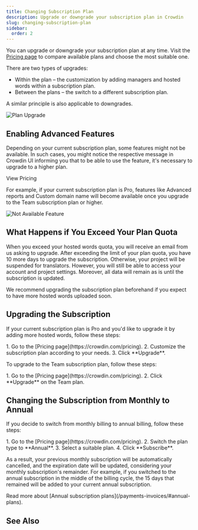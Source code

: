 ```yaml
---
title: Changing Subscription Plan
description: Upgrade or downgrade your subscription plan in Crowdin
slug: changing-subscription-plan
sidebar:
  order: 2
---
```



You can upgrade or downgrade your subscription plan at any time. Visit the [Pricing page](https://crowdin.com/pricing) to compare available plans and choose the most suitable one.

There are two types of upgrades:

* Within the plan &ndash; the customization by adding managers and hosted words within a subscription plan.
* Between the plans &ndash; the switch to a different subscription plan.

A similar principle is also applicable to downgrades.

<Image src={planUpgrade} alt="Plan Upgrade" />

## Enabling Advanced Features

Depending on your current subscription plan, some features might not be available. In such cases, you might notice the respective message in Crowdin UI informing you that to be able to use the feature, it's necessary to upgrade to a higher plan.

<LinkButton href="https://crowdin.com/pricing" icon="external" target="_blank">View Pricing</LinkButton>

For example, if your current subscription plan is Pro, features like Advanced reports and Custom domain name will become available once you upgrade to the Team subscription plan or higher.

<Image src={notAvailableFeature} alt="Not Available Feature" />

## What Happens if You Exceed Your Plan Quota

When you exceed your hosted words quota, you will receive an email from us asking to upgrade. After exceeding the limit of your plan quota, you have 10 more days to upgrade the subscription. Otherwise, your project will be suspended for translators. However, you will still be able to access your account and project settings. Moreover, all data will remain as is until the subscription is updated.

We recommend upgrading the subscription plan beforehand if you expect to have more hosted words uploaded soon.

## Upgrading the Subscription

If your current subscription plan is Pro and you'd like to upgrade it by adding more hosted words, follow these steps:

<Steps>
  1. Go to the [Pricing page](https://crowdin.com/pricing).
  2. Customize the subscription plan according to your needs.
  3. Click **Upgrade**.
</Steps>

To upgrade to the Team subscription plan, follow these steps:

<Steps>
  1. Go to the [Pricing page](https://crowdin.com/pricing).
  2. Click **Upgrade** on the Team plan.
</Steps>

## Changing the Subscription from Monthly to Annual

If you decide to switch from monthly billing to annual billing, follow these steps:

<Steps>
  1. Go to the [Pricing page](https://crowdin.com/pricing).
  2. Switch the plan type to **Annual**.
  3. Select a suitable plan.
  4. Click **Subscribe**.
</Steps>

As a result, your previous monthly subscription will be automatically cancelled, and the expiration date will be updated, considering your monthly subscription's remainder. For example, if you switched to the annual subscription in the middle of the billing cycle, the 15 days that remained will be added to your current annual subscription.

<ReadMore>
  Read more about [Annual subscription plans](/payments-invoices/#annual-plans).
</ReadMore>

## See Also

<CardGrid>
  <LinkCard
    title="Pricing page"
    description="Plans, Pricing, and Free Trial."
    href="https://crowdin.com/pricing"
    target="_blank"
  />
  <LinkCard
    title="Payments and Invoices"
    description="Learn how payments work in Crowdin and how to download invoices."
    href="/payments-invoices/"
  />
  <LinkCard
    title="App Subscriptions"
    description="Learn how to subscribe to paid apps in Crowdin Store."
    href="/app-subscriptions/"
  />
  <LinkCard
    title="Billing Settings"
    description="Update your billing information and payment method."
    href="/billing-settings/"
  />
</CardGrid>
